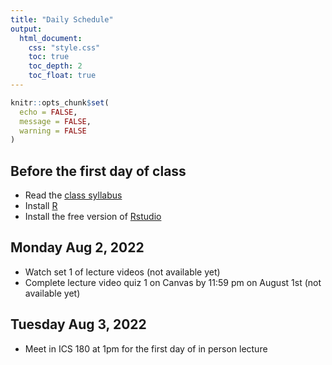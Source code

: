 ---
title: "Daily Schedule"
output: 
  html_document:
    css: "style.css"
    toc: true
    toc_depth: 2
    toc_float: true
---

```{r setup, include=FALSE}
knitr::opts_chunk$set(
  echo = FALSE,
  message = FALSE,
  warning = FALSE
)
```

## Before the first day of class 

- Read the [class syllabus](documents/stats7-summerII-2022-syllabus.pdf)
- Install [R](https://www.r-project.org/)
- Install the free version of [Rstudio](https://www.rstudio.com/)

## Monday Aug 2, 2022  

- Watch set 1 of lecture videos (not available yet)
- Complete lecture video quiz 1 on Canvas by 11:59 pm on August 1st (not available yet)

## Tuesday Aug 3, 2022

- Meet in ICS 180 at 1pm for the first day of in person lecture